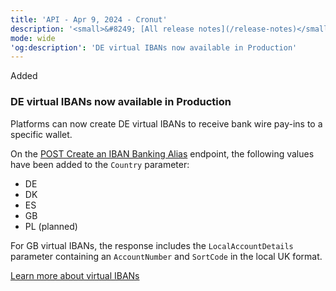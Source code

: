 ```yaml
---
title: 'API - Apr 9, 2024 - Cronut'  
description: '<small>&#8249; [All release notes](/release-notes)</small>'  
mode: wide  
'og:description': 'DE virtual IBANs now available in Production'  
---
```

<div class="release-notes-page">

<div class="pill pill-green">Added</div> 
  
### DE virtual IBANs now available in Production  

Platforms can now create DE virtual IBANs to receive bank wire pay-ins to a specific wallet.  

On the <a href="/api-reference/banking-aliases/create-iban-banking-alias">POST Create an IBAN Banking Alias</a> endpoint, the following values have been added to the `Country` parameter:  
- DE  
- DK  
- ES  
- GB  
- PL (planned)

For GB virtual IBANs, the response includes the `LocalAccountDetails` parameter containing an `AccountNumber` and `SortCode` in the local UK format.  

<a href="/guides/payment-methods/banking/virtual-iban" class="btn Secondary normal">Learn more about virtual IBANs</a>

</div>